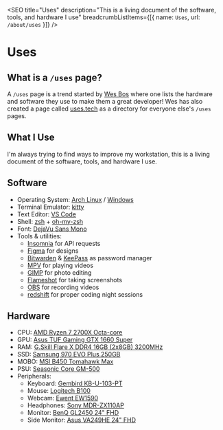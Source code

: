 
<SEO
  title="Uses"
  description="This is a living document of the software, tools, and hardware I use"
  breadcrumbListItems={[{ name: `Uses`, url: `/about/uses` }]}
/>


# Uses

## What is a `/uses` page?

A `/uses` page is a trend started by [Wes Bos](https://wesbos.com/uses) where one lists the hardware and software they use to make them a great developer! Wes has also created a page called [uses.tech](https://uses.tech/) as a directory for everyone else's `/uses` pages.

## What I Use

I'm always trying to find ways to improve my workstation, this is a living document of the software, tools, and hardware I use.

<div className="left-wrap-text">

<div>

## Software

- Operating System: [Arch Linux](https://archlinux.org/) / [Windows](https://www.microsoft.com/en-us/windows)
- Terminal Emulator: [kitty](https://sw.kovidgoyal.net/kitty/)
- Text Editor: [VS Code](https://code.visualstudio.com/)
- Shell: [zsh](https://www.zsh.org/) + [oh-my-zsh](https://ohmyz.sh/)
- Font: [DejaVu Sans Mono](https://dejavu-fonts.github.io/)
- Tools & utilities:
  - [Insomnia](https://insomnia.rest/) for API requests
  - [Figma](https://www.figma.com/) for designs
  - [Bitwarden](https://bitwarden.com/) & [KeePass](https://keepass.info/) as password manager
  - [MPV](https://mpv.io/) for playing videos
  - [GIMP](https://www.gimp.org/) for photo editing
  - [Flameshot](https://flameshot.org/) for taking screenshots
  - [OBS](https://obsproject.com/) for recording videos
  - [redshift](http://jonls.dk/redshift/) for proper coding night sessions

</div>

<div>

## Hardware

- CPU: [AMD Ryzen 7 2700X Octa-core](https://www.amd.com/en/products/cpu/amd-ryzen-7-2700x)
- GPU: [Asus TUF Gaming GTX 1660 Super](https://www.asus.com/Motherboards-Components/Graphics-Cards/TUF-Gaming/TUF-GTX1660S-O6G-GAMING/)
- RAM: [G.Skill Flare X DDR4 16GB (2x8GB) 3200MHz](https://www.gskill.com/product/165/170/1535961634/F4-3200C14D-16GFX)
- SSD: [Samsung 970 EVO Plus 250GB](https://www.samsung.com/us/computing/memory-storage/solid-state-drives/ssd-970-evo-plus-nvme-m-2-250gb-mz-v7s250b-am/)
- MOBO: [MSI B450 Tomahawk Max](https://www.msi.com/Motherboard/B450-TOMAHAWK-MAX)
- PSU: [Seasonic Core GM-500](https://seasonic.com/core-gm)
- Peripherals:
  - Keyboard: [Gembird KB-U-103-PT](https://gembird.com/item.aspx?id=8398)
  - Mouse: [Logitech B100](https://www.logitech.com/en-us/products/mice/b100-usb-business-mouse.910-001439.html)
  - Webcam: [Ewent EW1590](https://www.ewent-eminent.com/en/products/63-sound-vision/webcam-full-hd-1080p)
  - Headphones: [Sony MDR-ZX110AP](https://www.sony.com/lr/electronics/headband-headphones/mdr-zx110-zx110a-zx110ap)
  - Monitor: [BenQ GL2450 24" FHD](https://www.benq.com/en-ap/monitor/stylish/gl2450/specifications.html)
  - Side Monitor: [Asus VA249HE 24" FHD](https://www.asus.com/Displays-Desktops/Monitors/Eye-Care/VA249HE/)

</div>

</div>
